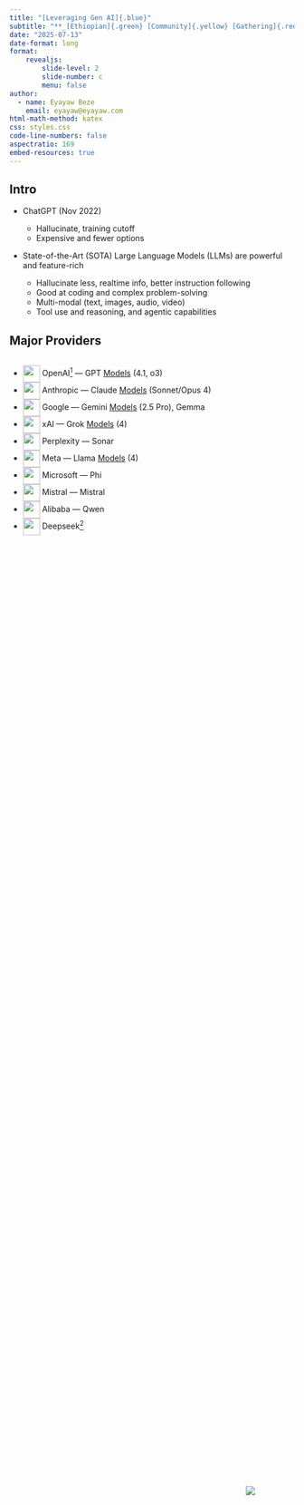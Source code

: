 ```yaml
---
title: "[Leveraging Gen AI]{.blue}"
subtitle: "**_[Ethiopian]{.green} [Community]{.yellow} [Gathering]{.red}_**"
date: "2025-07-13"
date-format: long
format:
    revealjs:
        slide-level: 2
        slide-number: c
        menu: false
author:
  - name: Eyayaw Beze
    email: eyayaw@eyayaw.com
html-math-method: katex
css: styles.css
code-line-numbers: false
aspectratio: 169
embed-resources: true
---
```



## Intro

- ChatGPT (Nov 2022)

    - Hallucinate, training cutoff
    - Expensive and fewer options

- State-of-the-Art (SOTA) Large Language Models (LLMs) are powerful and feature-rich
    - Hallucinate less, realtime info, better instruction following
    - Good at coding and complex problem-solving
    - Multi-modal (text, images, audio, video)
    - Tool use and reasoning, and agentic capabilities

## Major Providers {.smaller}

::: {.columns style="display: flex; height:100vh;"}
::: {.column width="65%"}
-  <img height="30" src="https://unpkg.com/@lobehub/icons-static-svg@latest/icons/openai.svg" style="vertical-align: middle;"/> OpenAI^[OG] --- GPT [Models](https://platform.openai.com/docs/models) (4.1, o3)
-  <img height="30" src="https://unpkg.com/@lobehub/icons-static-svg@latest/icons/anthropic.svg" style="vertical-align: middle;"/> Anthropic --- Claude [Models](https://docs.anthropic.com/en/docs/about-claude/models/overview) (Sonnet/Opus 4)
-  <img height="30" src="https://unpkg.com/@lobehub/icons-static-svg@latest/icons/google-color.svg" style="vertical-align: middle;"/> Google --- Gemini [Models](https://ai.google.dev/gemini-api/docs/models) (2.5 Pro), [Gemma]{.green}
-
<img height="30" src="https://unpkg.com/@lobehub/icons-static-svg@latest/icons/xai.svg" style="vertical-align: middle;"/> xAI --- Grok [Models](https://docs.x.ai/docs/models) (4)
-  <img height="30" src="https://unpkg.com/@lobehub/icons-static-svg@latest/icons/perplexity-color.svg"style="vertical-align: middle;"/> Perplexity --- Sonar
-  <img height="30" src="https://unpkg.com/@lobehub/icons-static-svg@latest/icons/meta-color.svg" style="vertical-align: middle;"/> Meta --- [Llama]{.green} [Models](https://www.llama.com/) (4)
-  <img height="30" src="https://unpkg.com/@lobehub/icons-static-svg@latest/icons/microsoft-color.svg" style="vertical-align: middle;"/> Microsoft --- [Phi]{.green}
-  <img height="30" src="https://unpkg.com/@lobehub/icons-static-svg@latest/icons/mistral-color.svg" style="vertical-align: middle;"/> Mistral --- [Mistral]{.green}
-  <img height="30" src="https://unpkg.com/@lobehub/icons-static-svg@latest/icons/alibaba-color.svg" style="vertical-align: middle;"/> Alibaba --- [Qwen]{.green}
- <img height="30" src="https://unpkg.com/@lobehub/icons-static-svg@latest/icons/deepseek-color.svg" style="vertical-align: middle;"/> [Deepseek]{.green}[^green]

:::

::: {.column width="35%" style="display: flex !important; align-items: center !important;"}
![](demo/pics/an-og-sets-the-name.png)
:::

:::
[^green]: ["Open-source" models]{.green} (See [Ollama](https://ollama.com/) and [LM Studio](https://lmstudio.ai/))

## Unlocking the power of LLMs {.smaller .scrollable}

- Rich builtin features
  - Chat, summarization, writing, translation, search, coding
  - Canvas/Artifacts, projects, deep research, data analysis
  - Agents, MCP, CLIs (Vibe coding)

- Customizing llms ("context": adding knowledge)
    - System instruction, RAG, tool use, MCP

    $\rightarrow$ Endless use cases (tutor, career coach, ...)

- My use cases

  - Improving writing, and fixing grammar mistakes/typos<details class="inlined"><summary>Example</summary>[here are my questions 1,How could I wine the scholarship regarding your experience  2, What are the  easy ways to  get scholarships 3,If you have Templetes of documention prepartion to prepare my owen 4,If you Know sites to Apply scholarships 5,If you have any options which you advise me to get this chance.Thanks!!!]{.red}</details>

  - Write a cover letter:

    <details>
    <summary>Prompt</summary>
    ```md
    You'll primarily act as a career coach, helping me write tailored cover letters based on the context provided in this project: CV, motivation statement, and dissertation summary. I'll provide the job description for each position. Please sound less robotic and avoid clichés, usual, flashy words and phrases. You do this task when I use the flag @cl.

    Occasionally, you'll be asked to answer application form questions such as "Why this role?" In such cases, use the information provided in the project context to formulate appropriate responses. The flag for this task is @answer.

    If you notice that I’m not eligible or a good fit for the position for any reason, please state it upfront.

    PROVIDE ALL YOUR COMMENTARY AT THE BEGINNING. NO COMMENTARY SHOULD BE ADDED AFTER THE COVER LETTER.

    <LINKS>
    1. Project 1: https://github.com/eyayaw/housing-supply-elasticity-in-germany
    2. Project 2: https://github.com/eyayaw/de-donut-effect
    3. Project 3: https://github.com/eyayaw/the-monocentric-city-gradients-addis-ababa
    4. Dissertation: https://github.com/eyayaw/dissertation
    </LINKS>

    <STYLE_GUIDE>
    1. Use American English
    2. DON'T USE punctuation inside quotations like <"Professionalism," and ...>, rather use <"Professionalism", and ...>.
    3. MINIMIZE the use of bullet points and em dashes
    </STYLE_GUIDE>

    Please embed links, for research projects and the dissertation repo, in markdown format. If asked explicitly to output Typst, use this format #link("https://github.com/eyayaw/housing-supply-elasticity-in-germany")[housing supply elasticity].
    ```
    </details>

----

### Deep Research

- An agent that does a multi-step research for complex tasks.

::: {.callout-tip}
### Research Assistant
Browses the web and analyzes various sources on your behalf, assist you with your in-depth research.
:::

- Takes a prompt $\rightarrow$ drafts a research plan
- Finds relevant resources (reasons + iteratively)
- Provides a comprehensive report

<details style="font-size:0.5em;">
<summary>Resources</summary>
- <https://openai.com/index/introducing-deep-research/>
- <https://gemini.google/overview/deep-research/>
- <https://www.perplexity.ai/hub/blog/introducing-perplexity-deep-research>
</details>

----

::: {.callout-caution icon="false"}
### **Question**❓
Have you called llms outside of their chat interfaces?
:::

- OCR, structured data extraction
- Copilot + agentic-coding (in IDEs), Vibe coding


## Data Extraction {.smaller .scrollable}

::: {.panel-tabset}

## OCR

- Document understanding: Digitize text from docs (images/scans, videos, PDFs etc.)

::: columns

::: {.column width="50%"}
![[Blackboard: Ethiopia medical statistics, NTS, Mettu, 1972](https://nwcommons.nwciowa.edu/schuitemanethiopia/256/)](demo/pics/Blackboard%20-%20Ethiopia%20medical%20statistics%20NTS%20Mettu%20(dev.%201972)-schuitemanethiopia_256.JPG)
:::

::: {.column width="48%"}
<details>
<summary>Prompt</summary>
[_Extract the data to a valid CSV format that is safe for parsing._]{.red }
[_Output to a tidy (long)-format with columns: country, area, pop, hospitals, health_centers, health_stations, beds_]{.blue}
</details>
```txt
Category, Ethiopia, USA
Sq. Miles, 489239, 3608787
Population, 25008631, 205000000
Hospitals, 88 hospitals with 9449 beds,
Health Centers, 81,
Health Stations, 542 (bush clinics),
```
<details>
<summary>R</summary>
```r
#| echo: fenced
data = read.csv("demo/data/mettu_1972.csv")
data_long = read.csv("demo/data/mettu_1972_long.csv")
```

::: {style="font-size:12pt;"}
```r
knitr::kable(data)
```
:::

::: {style="font-size:12pt;"}
```r
knitr::kable(data_long)
```
:::

</details>

:::
:::

## Structured output

- Unstructured data $\rightarrow$ Structured output

    [Gemini API](https://ai.google.dev/gemini-api/docs/structured-output): Provide a schema (`responseSchema`), or in a text prompt

<details>
<summary>real_estate_ad</summary>
```py
"""ሁል የተሟላለት ቅንጡ የመኖሪያ ቤት ኪራይ ሲምሲ ኮፓውንድ ውስጥ ካሬ ሜትር 600
መኝታ ቤት 6 ሳሎን 2 ኪችን2 ሻውር ሽንት ቤት 5 በቂ የመናፈሻ ስፍራ መኪና ማቆሚያ 6
ዋጋ140 ሽ ኮሚሽን 10% 0911067686x"""
```
</details>


<details>
<summary>\<json_output\></summary>
```json
{
         "property_type": "house",
         "property_use": "residential",
         "listing_type": "rent",
         "price": {
             "value": 140000.0,
             "currency": "ETB",
             "unit": "per month"
         },
         "address": {
             "original": "ሲኤምሲ ኮምፓውንድ",
             "transliterated": "CMC Compound"
         },
         "size": {
             "plot_area": 600.0,
             "unit": "sqm"
         },
         "property_condition": "excellent",
         "bedrooms": 6,
         "bathrooms": 5,
         "furnishing_status": "fully-furnished",
         "structural_features": {
             "has_parking": true,
             "parking_spaces": 6,
             "has_garden": true
         },
         "seller": {
             "type": "broker",
             "contact": {
                 "phone": "0911067686"
             },
             "commission": 10.0
         },
         "description": "Fully equipped luxury residential house for rent located inside CMC compound. The property has 6 bedrooms, 5
 bathrooms, 2 living rooms, and 2 kitchens. It includes ample garden space and parking for 6 vehicles.",
         "remarks": "The advertisement explicitly mentions 2 living rooms and 2 kitchens, which are notable features."
     }
 ```
</details>

</details>

:::


## Advanced usage

1. AI Playgrounds:

    - OpenAI: <https://platform.openai.com/playground>
    - Google: <https://aistudio.google.com>
    - ⁠Anthropic: <https://console.anthropic.com/dashboard>

2. Code CLIs (programming)

    - [OpenAI Codex CLI](https://github.com/openai/codex)
    - [Google Gemini CLI](https://github.com/google-gemini/gemini-cli)
    - [Anthropic Claude Code](https://github.com/anthropics/claude-code)

## Discussion

<br><br>


<details>
<summary>Ideas</summary>
1. What are your use cases? What role does it play in your field?
2. Do you think AI will take our jobs?
3. What role does AI play in economic development?
    - Ethiopia $\notin$ [Anthropic supported countries \& regions](https://www.anthropic.com/supported-countries)
</details>


# Appendix {.appendix}

## LLM Benchmarks and Leaderboards {.scrollable}

### Benchmarks

- **Humanity's Last Exam**, a multi-modal benchmark at the frontier of human knowledge, 2,500 challenging questions across over 100 subjects. ([Dataset](https://huggingface.co/datasets/cais/hle))

- **MMLU -- Measuring Massive Multitask Language Understanding** ([Dataset][hf-mmlu])

  57 subjects (STEM, law, etc.), 16k multiple-choice questions, checks breadth of factual knowledge and multiple-choice reasoning accuracy.

- **BIG-Bench** (+ variants): 204 tasks, diverse topics (including tasks which quantify social bias in language models) ([Repo](https://github.com/google/BIG-bench), [BBH](https://github.com/suzgunmirac/BIG-Bench-Hard)), task contribution from the community

- **ARC Challenge** "ARC-AGI is the only AI benchmark that tests for general intelligence by testing not just for skill, but for skill acquisition."

- **LongBench v2**: Benchmarking deeper understanding and reasoning on realistic long-context multitasks. (See also [Needle-in-a-Haystack](test in-context retrieval ability of long context LLMs))

  > Contexts up to 2 M words across QA, summarisation, code-repo understanding; probes long-context recall, retrieval and deep reasoning.

### Leaderboards

- [Artificial Analysis](https://artificialanalysis.ai/leaderboards/models): Comparison of over 100 AI models
- [LMArena](https://lmarena.ai/leaderboard): based on 3.5M blind user votes $\rightarrow$ what the general ai community thinks is the "best model".<details><summary>Benchmarks can be reverse-engineered</summary>Companies could easily include questions and answers into their models' training data. (See [MMLU's limitation][wiki-mmlu])</details>

- [ARC Prize](https://arcprize.org/leaderboard)

### Considerations
- The problem you are going to solve.
- Performance, speed, and cost of the model

<!-- [ibm]: https://youtu.be/pYax2rupKEY?si=15Qxxb7RkGiq-NwI -->

[hf-mmlu]: https://huggingface.co/datasets/cais/mmlu

[wiki-mmlu]: https://en.wikipedia.org/wiki/MMLU#Limitations

----

![](demo/pics/Artificial%20Analysis%20Intelligence%20Index_2025-07-12.png)

----

![](demo/pics/arc-prize-leaderboard.png)
